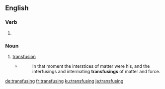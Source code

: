 ==English==

===Verb===
{{head|en|present participle}}

# {{present participle of|transfuse|lang=en}}

===Noun===
{{en-noun}}

# [[transfusion]]
#* {{w|Jack London}}
#*: In that moment the interstices of matter were his, and the interfusings and intermating '''transfusings''' of matter and force.

[[de:transfusing]]
[[fr:transfusing]]
[[ku:transfusing]]
[[ja:transfusing]]